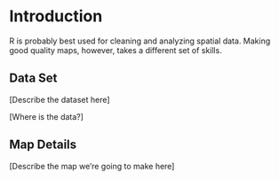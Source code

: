# Introduction

R is probably best used for cleaning and analyzing spatial data. Making good quality maps, however, takes a different set of skills.


## Data Set

[Describe the dataset here]

[Where is the data?]


## Map Details

[Describe the map we're going to make here]





